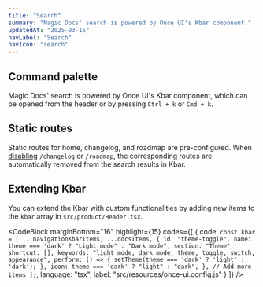 ```yaml
---
title: "Search"
summary: "Magic Docs' search is powered by Once UI's Kbar component."
updatedAt: "2025-03-16"
navLabel: "Search"
navIcon: "search"
---
```


## Command palette

Magic Docs' search is powered by Once UI's Kbar component, which can be opened from the header or by pressing `Ctrl + k` or `Cmd + k`.

## Static routes

Static routes for home, changelog, and roadmap are pre-configured. When [disabling](/magic-docs/pages#static-pages) `/changelog` or `/roadmap`, the corresponding routes are automatically removed from the search results in Kbar.

## Extending Kbar

You can extend the Kbar with custom functionalities by adding new items to the `kbar` array in `src/product/Header.tsx`.

<CodeBlock
    marginBottom="16"
    highlight={15}
    codes={[
  {
    code:
`const kbar = [
    ...navigationKbarItems,
    ...docsItems,
    {
      id: "theme-toggle",
      name: theme === 'dark' ? "Light mode" : "Dark mode",
      section: "Theme",
      shortcut: [],
      keywords: "light mode, dark mode, theme, toggle, switch, appearance",
      perform: () => {
        setTheme(theme === 'dark' ? 'light' : 'dark');
      },
      icon: theme === 'dark' ? "light" : "dark",
    },
    // Add more items
];`, 
    language: "tsx",
    label: "src/resources/once-ui.config.js"
  }
]} />